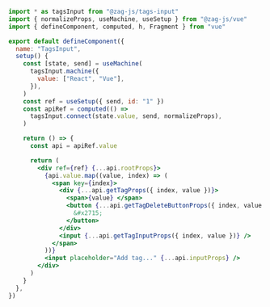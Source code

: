 ```jsx
import * as tagsInput from "@zag-js/tags-input"
import { normalizeProps, useMachine, useSetup } from "@zag-js/vue"
import { defineComponent, computed, h, Fragment } from "vue"

export default defineComponent({
  name: "TagsInput",
  setup() {
    const [state, send] = useMachine(
      tagsInput.machine({
        value: ["React", "Vue"],
      }),
    )
    const ref = useSetup({ send, id: "1" })
    const apiRef = computed(() =>
      tagsInput.connect(state.value, send, normalizeProps),
    )

    return () => {
      const api = apiRef.value

      return (
        <div ref={ref} {...api.rootProps}>
          {api.value.map((value, index) => (
            <span key={index}>
              <div {...api.getTagProps({ index, value })}>
                <span>{value} </span>
                <button {...api.getTagDeleteButtonProps({ index, value })}>
                  &#x2715;
                </button>
              </div>
              <input {...api.getTagInputProps({ index, value })} />
            </span>
          ))}
          <input placeholder="Add tag..." {...api.inputProps} />
        </div>
      )
    }
  },
})
```
